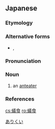 ==Japanese==
{{wikipedia|lang=ja|アリクイ}}
{{ja-kanjitab|あり|く|o2=い|yomi=k}}

===Etymology===
{{compound|lang=ja|蟻|食い|tr1=ari|t1=[[ant]]|tr2=kui|t2=[[eating]]|sort=ありくい}}

===Alternative forms===
* {{ja-l|蟻喰}}, {{ja-l|食蟻獣}}

===Pronunciation===
{{ja-pron|acc=h|acc2=2|acc3=3|y=k|ありくい|acc_ref=NHK,SMK5,DJR|acc2_ref=NHK,DJR|acc3_ref=SMK5,DJR}}

===Noun===
{{ja-noun|ありくい|アリクイ|hhira=ありくひ}}

# an [[anteater]]

===References===
<references/>

[[Category:ja:Anteaters and sloths|ありくい]]
[[cs:蟻食]]
[[ro:蟻食]]